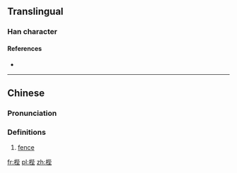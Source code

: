 ==Translingual==

===Han character===
{{Han char|rn=75|rad=木|as=07|sn=11|four=41914|canj=DPPG|ids=⿰木坒}}

====References====
* {{Han ref|kx=0528.220|dkj=14842|dj=0917.100|hdz=21212.070|uh=6890|ud=26768|bh=D5B2|bd=54706}}

----

==Chinese==
{{zh-forms}}

===Pronunciation===
{{zh-pron
|m=bì
|c=bai6
|mc=y
|oc=y
|ma=
|cat=n
}}

===Definitions===
# [[fence]]

[[fr:梐]]
[[pl:梐]]
[[zh:梐]]